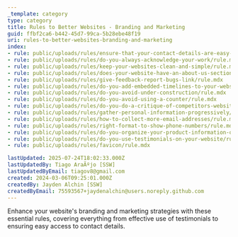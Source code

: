 ```yaml
---
_template: category
type: category
title: Rules to Better Websites - Branding and Marketing
guid: ffbf2ca6-b442-45d7-99ca-5b28ebe48f19
uri: rules-to-better-websites-branding-and-marketing
index:
- rule: public/uploads/rules/ensure-that-your-contact-details-are-easy-to-find/rule.mdx
- rule: public/uploads/rules/do-you-always-acknowledge-your-work/rule.mdx
- rule: public/uploads/rules/keep-your-websites-clean-and-simple/rule.mdx
- rule: public/uploads/rules/does-your-website-have-an-about-us-section/rule.mdx
- rule: public/uploads/rules/give-feedback-report-bugs-link/rule.mdx
- rule: public/uploads/rules/do-you-add-embedded-timelines-to-your-website-aka-twitter-box/rule.mdx
- rule: public/uploads/rules/do-you-avoid-under-construction/rule.mdx
- rule: public/uploads/rules/do-you-avoid-using-a-counter/rule.mdx
- rule: public/uploads/rules/do-you-do-a-critique-of-competitors-websites/rule.mdx
- rule: public/uploads/rules/gather-personal-information-progressively/rule.mdx
- rule: public/uploads/rules/how-to-collect-more-email-addresses/rule.mdx
- rule: public/uploads/rules/right-format-to-show-phone-numbers/rule.mdx
- rule: public/uploads/rules/do-you-organize-your-product-information-on-your-website-appropriately/rule.mdx
- rule: public/uploads/rules/do-you-use-testimonials-on-your-website/rule.mdx
- rule: public/uploads/rules/favicon/rule.mdx

lastUpdated: 2025-07-24T18:02:33.000Z
lastUpdatedBy: Tiago AraÃºjo [SSW]
lastUpdatedByEmail: tiagov8@gmail.com
created: 2024-03-06T09:25:01.000Z
createdBy: Jayden Alchin [SSW]
createdByEmail: 75593567+jaydenalchin@users.noreply.github.com
---
```


Enhance your website's branding and marketing strategies with these essential rules, covering everything from effective use of testimonials to ensuring easy access to contact details.
